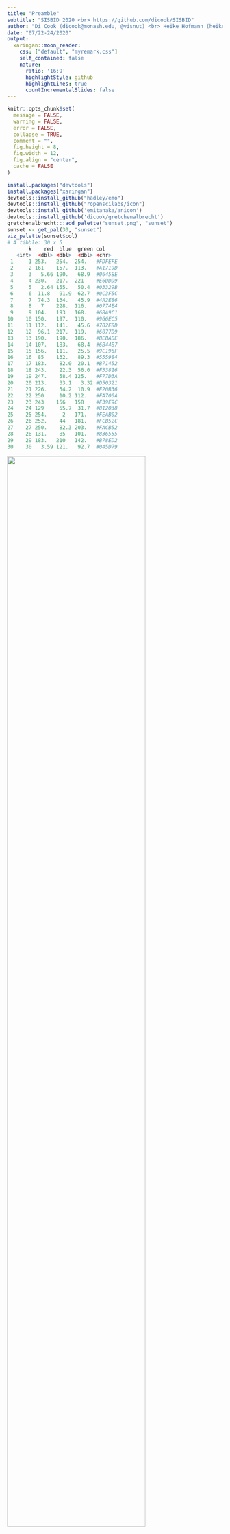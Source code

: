 ```yaml
---
title: "Preamble"
subtitle: "SISBID 2020 <br> https://github.com/dicook/SISBID"
author: "Di Cook (dicook@monash.edu, @visnut) <br> Heike Hofmann (heike.hofmann@gmail.com, @heike_hh)"
date: "07/22-24/2020"
output:
  xaringan::moon_reader:
    css: ["default", "myremark.css"]
    self_contained: false
    nature:
      ratio: '16:9'
      highlightStyle: github
      highlightLines: true
      countIncrementalSlides: false
---
```


```r
knitr::opts_chunk$set(
  message = FALSE,
  warning = FALSE,
  error = FALSE, 
  collapse = TRUE,
  comment = "",
  fig.height = 8,
  fig.width = 12,
  fig.align = "center",
  cache = FALSE
)
```

```r
install.packages("devtools")
install.packages("xaringan")
devtools::install_github("hadley/emo")
devtools::install_github("ropenscilabs/icon")
devtools::install_github('emitanaka/anicon')
devtools::install_github('dicook/gretchenalbrecht')
gretchenalbrecht:::add_palette("sunset.png", "sunset")
sunset <- get_pal(30, "sunset")
viz_palette(sunset$col)
# A tibble: 30 x 5
       k    red  blue  green col    
   <int>  <dbl> <dbl>  <dbl> <chr>  
 1     1 253.   254.  254.   #FDFEFE
 2     2 161    157.  113.   #A1719D
 3     3   5.66 190.   68.9  #0645BE
 4     4 230.   217.  221    #E6DDD9
 5     5   2.64 155.   50.4  #03329B
 6     6  11.8   91.9  62.7  #0C3F5C
 7     7  74.3  134.   45.9  #4A2E86
 8     8   7    228.  116.   #0774E4
 9     9 104.   193   168.   #68A9C1
10    10 150.   197.  110.   #966EC5
11    11 112.   141.   45.6  #702E8D
12    12  96.1  217.  119.   #6077D9
13    13 190.   190.  186.   #BEBABE
14    14 107.   183.   68.4  #6B44B7
15    15 156.   111.   25.5  #9C196F
16    16  85    132.   89.3  #555984
17    17 183.    82.0  20.1  #B71452
18    18 243.    22.3  56.0  #F33816
19    19 247.    58.4 125.   #F77D3A
20    20 213.    33.1   3.32 #D50321
21    21 226.    54.2  10.9  #E20B36
22    22 250     10.2 112.   #FA700A
23    23 243    156   158    #F39E9C
24    24 129     55.7  31.7  #812038
25    25 254.     2   171.   #FEAB02
26    26 252.    44   181.   #FCB52C
27    27 250.    82.3 203.   #FACB52
28    28 131.    85   101.   #836555
29    29 183.   210   142.   #B78ED2
30    30   3.59 121.   92.7  #045D79
```


<img src="Hello-Di.png" width="80%" />

---


<img src="Hello-Heike.png" width="80%" />

---

<img src="Hello-Kiegan.png" width="80%" />

---

<img src="Hello-Sherry.png" width="80%" />

---
class: inverse middle 
# Your turn: meet your neighbors!

`r set.seed(20190709); emo::ji("fantasy")` `r set.seed(20190712); emo::ji("fantasy")` `r set.seed(20190711); emo::ji("fantasy")`

Introduce yourself to the people around you. Find out a little about them: where they come from, why they chose to do the workshop, what sort of data they usually work with, whether they have used R before, and a fun fact! 

`r anicon::faa("hand-paper", animate="spin", grow=20, color="#B78ED2", position=c(0,0,0,200))` `r anicon::faa("handshake", animate="shake", grow=20, color="#F33816", position=c(0,0,0,250))` `r anicon::faa("hand-spock", animate="wrench", grow=20, color="#0774E4", position=c(0,0,0,300))`


.large[.yellow[You've got 2 minutes - timer is running!]]


---
class: inverse middle 
# Your turn: Course materials

https://github.com/dicook/SISBID

- __Download__ `SISBID_day1.zip` (a zip archive) of the workshop files which contains all the code files, Rmarkdown files, and data for day 1 of this workshop. __Unzip the file__.
- __Double-click__ `SISBID.Rproj`. The R project helps organise your work over these next few days. 

![](projectname.png)

---
# What's in the zip?

- `r anicon::nia(".r file of code, one for each module of the course, use this to follow along", colour="#FA700A", anitype="hover")`
- `data` folder containing data sets used in the course
- `SISBID.Rproj` for starting RStudio in your course working directory

`r anicon::nia("Please run, edit and change the code as we go! Experiment, break and fix.", colour="#B78ED2", anitype="hover")`

---
class: middle


**Check your R setup**

.orange["If R were an airplane, RStudio would be the airport"] [Julie Lowndes](http://jules32.github.io/resources/RStudio_intro/)

<img src="setup.png" width="200%" />

---
# Refresher

The three main locations that we will draw packages from are CRAN, Bioconductor and github.

From CRAN

```r
install.packages("ggenealogy")
```


From bioconductor

```r
if (!requireNamespace("BiocManager", quietly = TRUE))
    install.packages("BiocManager")

BiocManager::install("impute")
```

From github repos

```r
remotes::install_github("hadley/emo")
```

---
# List of packages

Do you have these packages installed?

```
# CRAN packages
packages <- c("tidyverse", "ggmap", "RColorBrewer", "gridExtra", "dichromat", 
              "janitor", "forcats", "ggthemes", "here", "wordcloud", "lubridate", 
              "plotly", "broom", "GGally", "gapminder", "nullabor", "shiny", 
              "ggenealogy", "ggmosaic", "HLMdiag",  "gganimate", "remotes",
              "naniar", "htmltools", "mapproj")

install.packages(packages, dep=TRUE, repos = "https://cloud.r-project.org/")

# github packages
remotes::install_github("wmurphyrd/fiftystater")
```

---
# Resources


- [RStudio cheatsheets](https://www.rstudio.com/resources/cheatsheets/)
- Q/A site: [http://stackoverflow.com](http://stackoverflow.com)

---
# Share and share alike

Materials for this workshop build on slides provided by several people, but primarily Hadley Wickham and Carson Sievert. 

<a rel="license" href="http://creativecommons.org/licenses/by-nc-sa/4.0/"><img alt="Creative Commons License" style="border-width:0" src="https://i.creativecommons.org/l/by-nc-sa/4.0/88x31.png" /></a><br />This work is licensed under a <a rel="license" href="http://creativecommons.org/licenses/by-nc-sa/4.0/">Creative Commons Attribution-NonCommercial-ShareAlike 4.0 International License</a>.
